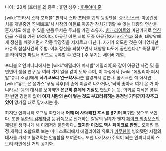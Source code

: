 나이 : 20세 (포터블 2)
종족 : 휴먼
성우 : [[후쿠야마 준]]

[wiki:"판타시 스타 포터블" 판타시 스타 포터블 2]의 등장인물. 중간보스급.
아공간장치를 개발중인 '인헤르트'사 사장의 아들로 아공간 장치가 행할 수 잇는 대량의 연산을 혼자서도 해낼 수 있을 만큼 무서운 두뇌를 가진 소유자. [[휴가 라이트]]와 마찬가지로 [[엄친아]]급 스펙을 가진 녀석이다. 아공간 이론 시험 도중 아공간에서 [[카무한]]과 접촉, 태양왕에게 정신을 빼앗기면서 각종 막장짓을 저지르고 다닌다. 자기가 의도한 것은 아니었지만 카슈족 참살사건의 주범. 이후 정신을 되찾으면서 태양왕 타도에 공헌한다.[* 특정 루트를 타야지만 파트너 카드로 등록할 수 있다.] 주 무기는 세이버 계열. 

포터블 2 인피니티에서는 [wiki:"에밀리아 퍼시발"에밀리아]와 같이 아공간 사건 및 돌연변이 생물 연구 등 여러 가지 일을 같이 도와 주며, 이 과정에서 [wiki:"에밀리아 퍼시발"슈퍼 초딩]에게 '''히키코모리 연구학자'''라는 별명까지 얻는다. 쿨시크한 척 하지만 [wiki:"유토 윤 융가스"푸딩 덕후]의 손에 이끌려 나가거나, '딱히 좋아서 여기 온 거 아니라능!' 등의 대사를 보아하면 '''은근히 츤데레 기질도''' 엿보이는 듯. 의외로 지식은 풍부한 반면 경험이 없어 '''여자 사람의 손이 닿는 것도 부끄러워하는 동정남 기믹까지 갖추고 있어''' 망가질 대로 망가지는 중.

하지만 인피니티 오프닝 화면에서 '''어째 더 사악해진 포스를 풍기며 복귀'''할 것으로 보인다. 또한 [[무한의 검제]]처럼 등 뒤쪽으로 전개하는 칼날의 날개가 왠지 [[페이크 최종보스]]의 재림을 생각나게 해 이래저래 불안하다...'''였지만 이것도 역시 페이크로 판명.'''. 오히려 특정 캐릭터 조합으로 보는 미니 스토리에서 에밀리아와 유토가 [[카무한]]이 빙의됐던 시절의 대사를 가지고 놀려먹는 안습함을 보여준다...또한 나기사가 주역이 되는 인피니티의 스토리 라인에선 거의 공기화.
